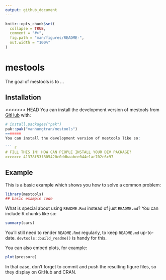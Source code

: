 ```yaml
---
output: github_document
---
```


<!-- README.md is generated from README.Rmd. Please edit that file -->

```r
knitr::opts_chunk$set(
  collapse = TRUE,
  comment = "#>",
  fig.path = "man/figures/README-",
  out.width = "100%"
)
```

# mestools

<!-- badges: start -->
<!-- badges: end -->

The goal of mestools is to ...

## Installation

<<<<<<< HEAD
You can install the development version of mestools from [GitHub](https://github.com/) with:

``` r
# install.packages("pak")
pak::pak("vanhungtran/mestools")
=======
You can install the development version of mestools like so:

``` r
# FILL THIS IN! HOW CAN PEOPLE INSTALL YOUR DEV PACKAGE?
>>>>>>> 41378f53f805420c0ddbaabce044e1ac702c6c97
```

## Example

This is a basic example which shows you how to solve a common problem:

```r
library(mestools)
## basic example code
```

What is special about using `README.Rmd` instead of just `README.md`? You can include R chunks like so:

```r
summary(cars)
```

You'll still need to render `README.Rmd` regularly, to keep `README.md` up-to-date. `devtools::build_readme()` is handy for this.

You can also embed plots, for example:

```r
plot(pressure)
```

In that case, don't forget to commit and push the resulting figure files, so they display on GitHub and CRAN.
